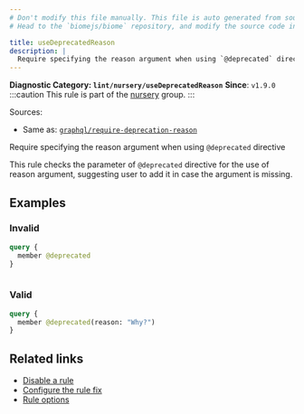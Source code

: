 ```yaml
---
# Don't modify this file manually. This file is auto generated from source, and you will lose your changes next time the website is built.
# Head to the `biomejs/biome` repository, and modify the source code in there.

title: useDeprecatedReason
description: |
  Require specifying the reason argument when using `@deprecated` directive
---
```


**Diagnostic Category: `lint/nursery/useDeprecatedReason`**
<Tabs>
<TabItem label="GraphQL" icon="seti:graphql">
**Since**: `v1.9.0`
:::caution
This rule is part of the [nursery](/linter/rules/#nursery) group.
:::

Sources: 
- Same as: <a href="https://the-guild.dev/graphql/eslint/rules/require-deprecation-reason" target="_blank"><code>graphql/require-deprecation-reason</code></a>

Require specifying the reason argument when using `@deprecated` directive

This rule checks the parameter of `@deprecated` directive for the use of reason argument,
suggesting user to add it in case the argument is missing.

## Examples

### Invalid

```graphql
query {
  member @deprecated
}
```

<pre class="language-text"><code class="language-text"></code></pre>

### Valid

```graphql
query {
  member @deprecated(reason: "Why?")
}
```

## Related links

- [Disable a rule](/linter/#disable-a-lint-rule)
- [Configure the rule fix](/linter#configure-the-rule-fix)
- [Rule options](/linter/#rule-options)

</TabItem>
</Tabs>

